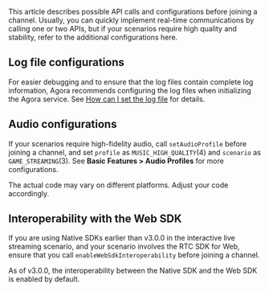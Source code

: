 This article describes possible API calls and configurations before joining a channel. Usually, you can quickly implement real-time communications by calling one or two APIs, but if your scenarios require high quality and stability, refer to the additional configurations here.

## Log file configurations

For easier debugging and to ensure that the log files contain complete log information, Agora recommends configuring the log files when initializing the Agora service. See [How can I set the log file](https://docs.agora.io/en/faqs/logfile) for details.


## Audio configurations

If your scenarios require high-fidelity audio, call `setAudioProfile` before joining a channel, and set `profile` as `MUSIC_HIGH_QUALITY`(4) and `scenario` as `GAME_STREAMING`(3). See **Basic Features > Audio Profiles**  for more configurations.

<div class="alert note">The actual code may vary on different platforms. Adjust your code accordingly.</div>

## Interoperability with the Web SDK

If you are using Native SDKs earlier than v3.0.0 in the interactive live streaming scenario, and your scenario involves the RTC SDK for Web, ensure that you call `enableWebSdkInteroperability` before joining a channel.

<div class="alert info">As of v3.0.0, the interoperability between the Native SDK and the Web SDK is enabled by default.</div>